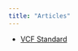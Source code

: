 ```yaml
---
title: "Articles"
---
```


 - <a href="https://github.com/ploidyverse/ploidyverseClasses/blob/master/inst/doc/ploidyverse_VCF_specification.md" target="_blank">VCF Standard</a>